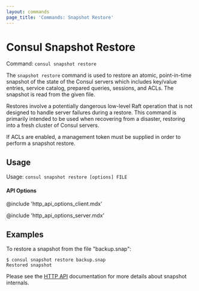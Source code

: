 ```yaml
---
layout: commands
page_title: 'Commands: Snapshot Restore'
---
```



# Consul Snapshot Restore

Command: `consul snapshot restore`

The `snapshot restore` command is used to restore an atomic, point-in-time
snapshot of the state of the Consul servers which includes key/value entries,
service catalog, prepared queries, sessions, and ACLs. The snapshot is read
from the given file.

Restores involve a potentially dangerous low-level Raft operation that is not
designed to handle server failures during a restore. This command is primarily
intended to be used when recovering from a disaster, restoring into a fresh
cluster of Consul servers.

If ACLs are enabled, a management token must be supplied in order to perform
a snapshot restore.

## Usage

Usage: `consul snapshot restore [options] FILE`

#### API Options

@include 'http_api_options_client.mdx'

@include 'http_api_options_server.mdx'

## Examples

To restore a snapshot from the file "backup.snap":

```shell-session
$ consul snapshot restore backup.snap
Restored snapshot
```

Please see the [HTTP API](/api/snapshot) documentation for
more details about snapshot internals.
